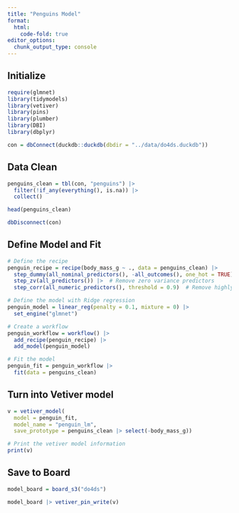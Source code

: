 ```yaml
---
title: "Penguins Model"
format:
  html:
    code-fold: true
editor_options: 
  chunk_output_type: console
---
```


## Initialize
```r
require(glmnet)
library(tidymodels)
library(vetiver)
library(pins)
library(plumber)
library(DBI)
library(dbplyr)

con = dbConnect(duckdb::duckdb(dbdir = "../data/do4ds.duckdb"))
```

## Data Clean
```r
penguins_clean = tbl(con, "penguins") |> 
  filter(!if_any(everything(), is.na)) |> 
  collect()

head(penguins_clean)

dbDisconnect(con)
```

## Define Model and Fit
```r
# Define the recipe
penguin_recipe = recipe(body_mass_g ~ ., data = penguins_clean) |> 
  step_dummy(all_nominal_predictors(), -all_outcomes(), one_hot = TRUE) |> 
  step_zv(all_predictors()) |>  # Remove zero variance predictors
  step_corr(all_numeric_predictors(), threshold = 0.9)  # Remove highly correlated predictors

# Define the model with Ridge regression
penguin_model = linear_reg(penalty = 0.1, mixture = 0) |> 
  set_engine("glmnet")

# Create a workflow
penguin_workflow = workflow() |> 
  add_recipe(penguin_recipe) |> 
  add_model(penguin_model)

# Fit the model
penguin_fit = penguin_workflow |> 
  fit(data = penguins_clean)
```

## Turn into Vetiver model
```r
v = vetiver_model(
  model = penguin_fit, 
  model_name = "penguin_lm",
  save_prototype = penguins_clean |> select(-body_mass_g))

# Print the vetiver model information
print(v)
```

## Save to Board
```r
model_board = board_s3("do4ds")

model_board |> vetiver_pin_write(v)
```
